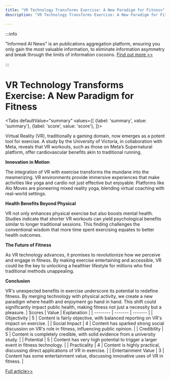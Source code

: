 ```yaml
---
title: "VR Technology Transforms Exercise: A New Paradigm for Fitness"
description: "VR Technology Transforms Exercise: A New Paradigm for Fitness"

---
```



:::info

"Informed AI News" is an publications aggregation platform, ensuring you only gain the most valuable information, to eliminate information asymmetry and break through the limits of information cocoons.  [Find out more >>](/)

:::

# VR Technology Transforms Exercise: A New Paradigm for Fitness


<Tabs
	defaultValue="summary"
	values={[
	{label: 'summary', value: 'summary'},
	{label: 'score', value: 'score'},
]}>
<TabItem value="summary">


Virtual Reality (VR), traditionally a gaming domain, now emerges as a potent tool for exercise. A study by the University of Victoria, in collaboration with Meta, reveals that VR workouts, such as those on Meta’s Supernatural platform, offer cardiovascular benefits akin to traditional running.

**Innovation in Motion**

The integration of VR with exercise transforms the mundane into the mesmerizing. VR environments provide immersive experiences that make activities like yoga and cardio not just effective but enjoyable. Platforms like Alo Moves are pioneering mixed reality yoga, blending virtual coaching with real-world settings.

**Health Benefits Beyond Physical**

VR not only enhances physical exercise but also boosts mental health. Studies indicate that shorter VR workouts can yield psychological benefits similar to longer traditional sessions. This finding challenges the conventional wisdom that more time spent exercising equates to better health outcomes.

**The Future of Fitness**

As VR technology advances, it promises to revolutionize how we perceive and engage in fitness. By making exercise entertaining and accessible, VR could be the key to unlocking a healthier lifestyle for millions who find traditional methods unappealing.

**Conclusion**

VR's unexpected benefits in exercise underscore its potential to redefine fitness. By merging technology with physical activity, we create a new paradigm where health and enjoyment go hand in hand. This shift could significantly impact public health, making fitness not just a necessity but a pleasure.
</TabItem>
<TabItem value="score">
	| Scores     | Value   | Explanation |
	| -------- | ------- | ------- |
	| Objectivity  | 5    | Content is fairly objective, with balanced reporting on VR's impact on exercise.    |
	| Social Impact | 4     | Content has sparked strong social discussion on VR's role in fitness, influencing public opinion.    |
	| Credibility    | 5    | Content is completely credible, with solid evidence from a university study.    |
	| Potential    | 5    | Content has very high potential to trigger a larger event in fitness technology.    |
	| Practicality    | 4    | Content is highly practical, discussing direct applications of VR in exercise.    |
	| Entertainment Value    | 3    | Content has some entertainment value, discussing innovative uses of VR in fitness.    |
</TabItem>
</Tabs>

[Full article>>](https://hackernoon.com/university-study-reveals-vrs-unexpected-benefits-for-exercise?source=rss)
